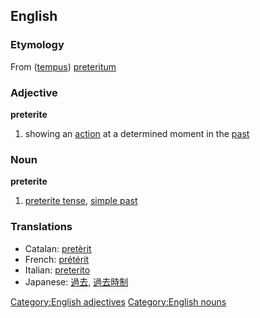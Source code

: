 ==English==
===Etymology===
From {{L.}} ([[tempus]]) [[preteritum]]
===Adjective===
[[Category:English adjectives]]
'''preterite'''
#{{tag|of a [[tense]]}} showing an [[action]] at a determined moment in the [[past]]
===Noun===
[[Category:English nouns]]
'''preterite'''
#[[preterite tense]], [[simple past]]

===Translations===
*Catalan: [[pretèrit]]
*French: [[prétérit]]
*Italian: [[preterito]]
*Japanese: [[過去]], [[過去時制]]